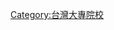 {{Catnav|台灣|台灣教育|台灣高等教育|台灣大專院校}}
{{Catnav|台灣|台灣教育|台灣學校|台灣大專院校}}
{{Catnav|中華民國|中華民國教育|中华民国高等教育|中華民國大專院校|台灣大專院校}}
{{Catmore|台灣大專院校列表}}

[[Category:台灣大專院校|Category:台灣大專院校]]